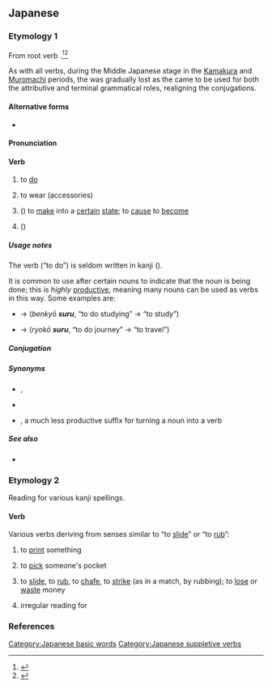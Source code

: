 {{also|ずる}}
==Japanese==

===Etymology 1===
From {{etyl|ojp|ja}} root verb {{m|ja|す|tr=su||to do}}.<ref name="KDJ">{{R:Kokugo Dai Jiten}}</ref><ref name="DJR">{{R:Daijirin}}</ref>

As with all verbs, during the Middle Japanese stage in the [[w:Kamakura period|Kamakura]] and [[w:Muromachi period|Muromachi]] periods, the {{m|ja|終止形|tr=shūshikei||terminal or sentence-ending form}} was gradually lost as the {{m|ja|連体形|tr=rentaikei||attributive form}} came to be used for both the attributive and terminal grammatical roles, realigning the conjugations.

====Alternative forms====
* {{qualifier|rare}} {{ja-l|為る}}

====Pronunciation====
{{ja-pron|する|acc=h|y=kun|acc_ref=NHK}}

====Verb====
{{ja-verb|type=3|tr=trans}}

# to [[do]]
#: {{ja-usex|何を'''して'''いますか。|なに を '''して''' います か。|What are you '''doing'''?}}
# to wear (accessories)
#: {{ja-usex|ネクタイを'''する'''。|ネクタイ を '''する'''。|I '''wear''' a necktie.}}
# ({{l|ja|[[に]]～}}) to [[make]] into a [[certain]] [[state]]; to [[cause]] to [[become]]
#: {{ja-usex|一人にしないで|ひとり に しないで|please don't leave me to be alone by myself}}
#: {{ja-usex|部屋を綺麗にする|へや を きれい に する|to clean up one's room}}
# ({{l|ja|[[を]]～}}) {{rfdef|ja}}
#: {{ja-usex|怖い目つきをする|こわい めつき を する|to have an intimidating glare}}

=====Usage notes=====
The verb {{lang|ja|する}} (“to do”) is seldom written in kanji ({{ja-l|為る}}).

It is common to use {{lang|ja|する}} after certain nouns to indicate that the noun is being done; this is ''highly'' [[productive]], meaning many nouns can be used as verbs in this way. Some examples are:
* {{m|ja|勉強|tr=benkyō||studying}} → {{lang|ja|勉強'''する'''}} (''benkyō '''suru''''', “to do studying” → “to study”)
* {{m|ja|旅行|tr=ryokō||journey}} → {{lang|ja|旅行'''する'''}} (''ryokō '''suru''''', “to do journey” → “to travel”)

=====Conjugation=====
{{ja-verbconj-auto|lemma=|kana=
|imperfective=さ・し・せ*
|continuative=し
|terminal=する
|attributive=する
|hypothetical=すれ
|imperative=せよ|imp1_note=¹
|imperative2=しろ|imp2_note=²
|passive=される
|causative=させる<br>さす
|potential=できる
|volitional=しよう
|negative=しない
|negative_continuative=せず
|formal=します
|perfective=した
|conjunctive=して
|hypothetical_conditional=すれば
|notes=<small>* The ''sa-'' imperfective occurs in Kansai dialect and in certain set phrases, and forms the base of the passive and causative conjugations ''sareru'', ''saseru'', and ''sasu''. The ''se-'' imperfective occurs in Classical Japanese and in other set phrases, and forms the base of the negative continuative conjugation ''sezu''. The ''shi-'' imperfective is most common in Tokyo-standard everyday modern Japanese for forming the base of the negative conjugation ''shinai''.
¹ Written imperative
² Spoken imperative</small>
}}
{{ja-suru|}}

=====Synonyms=====
* {{sense|to do}} {{ja-r|成す|なす|rom=-}}, {{ja-r|為す|なす}} {{qualifier|somewhat archaic, usage is more limited}}
* {{sense|to do}} {{ja-r|行う|おこなう|to carry out}}
* {{sense|used to make a verb}} {{ja-r|linkto=る|〜る|rom=-ru}}, a much less productive suffix for turning a noun into a verb

=====See also=====
* {{ja-r|す}}

===Etymology 2===
Reading for various kanji spellings.

====Verb====
{{ja-verb}}

Various verbs deriving from senses similar to “to [[slide]]” or “to [[rub]]”:

# {{ja-def|刷る|摺る}} to [[print]] something {{qualifier|from the way the paper would be placed on the printing block and '''rubbed'''}}
# {{ja-def|掏る}} to [[pick]] someone's pocket {{qualifier|possibly from the way a pickpocket must '''slide''' along unnoticed;<ref name="KDJ"/> compare English {{m|en|slick}}}}
# {{ja-def|擦る|摩る|磨る|擂る}} to [[slide]], to [[rub]], to [[chafe]], to [[strike]] (as in a match, by rubbing); to [[lose]] or [[waste]] money
# {{ja-def|剃る}} irregular reading for {{m|ja|剃る|tr=soru||to shave}}

===References===
<references/>

[[Category:Japanese basic words]]
[[Category:Japanese suppletive verbs]]